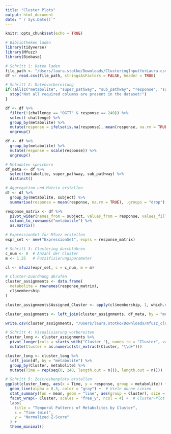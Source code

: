 ```yaml
---
title: "Cluster Plots"
output: html_document
date: "`r Sys.Date()`"
---
```


```r
knitr::opts_chunk$set(echo = TRUE)
```

```r

# Bibliotheken laden
library(tidyverse)
library(Mfuzz)
library(Biobase)

# Schritt 1: Daten laden
file_path <- "/Users/laura.stotko/Downloads/ClusteringInputforLaura.csv"
df <- read.csv(file_path, stringsAsFactors = FALSE, header = TRUE)

# Schritt 2: Datenvorbereitung
if(!all(c("metabolite", "super_pathway", "sub_pathway", "response", "subject", "challenge") %in% colnames(df))) {
  stop("Not all required columns are present in the dataset!")
}

df <- df %>%
  filter(!(challenge == "OGTT" & response == 240)) %>%
  select(-challenge) %>%
  group_by(metabolite) %>%
  mutate(response = ifelse(is.na(response), mean(response, na.rm = TRUE), response)) %>%
  ungroup()

df <- df %>%
  group_by(metabolite) %>%
  mutate(response = scale(response)) %>%
  ungroup()

# Metadaten speichern
df_meta <- df %>%
  select(metabolite, super_pathway, sub_pathway) %>%
  distinct()

# Aggregation und Matrix erstellen
df <- df %>%
  group_by(metabolite, subject) %>%
  summarise(response = mean(response, na.rm = TRUE), .groups = "drop")

response_matrix <- df %>%
  pivot_wider(names_from = subject, values_from = response, values_fill = 0) %>%
  column_to_rownames("metabolite") %>%
  as.matrix()

# ExpressionSet für Mfuzz erstellen
expr_set <- new("ExpressionSet", exprs = response_matrix)

# Schritt 3: Clustering durchführen
c_num <- 8  # Anzahl der Cluster
m <- 1.25   # Fuzzifizierungsparameter

cl <- mfuzz(expr_set, c = c_num, m = m)

# Cluster-Zuordnung abrufen
cluster_assignments <- data.frame(
  metabolite = rownames(response_matrix),
  cl$membership
)

cluster_assignments$Assigned_Cluster <- apply(cl$membership, 1, which.max)

cluster_assignments <- left_join(cluster_assignments, df_meta, by = "metabolite")

write.csv(cluster_assignments, "/Users/laura.stotko/Downloads/mfuzz_clusters.csv", row.names = FALSE)

# Schritt 4: Visualisierung vorbereiten
cluster_long <- cluster_assignments %>%
  pivot_longer(cols = starts_with("Cluster_"), names_to = "Cluster", values_to = "Z_Score") %>%
  mutate(Cluster = as.numeric(str_extract(Cluster, "\\d+")))

cluster_long <- cluster_long %>%
  left_join(df, by = "metabolite") %>%
  group_by(Cluster, metabolite) %>%
  mutate(Time = rep(seq(0, 240, length.out = n()), length.out = n()))

# Schritt 5: Zeitreihenplots erstellen
ggplot(cluster_long, aes(x = Time, y = response, group = metabolite)) +
  geom_line(alpha = 0.3, color = "gray") +  # Viele dünne Linien
  stat_summary(fun = mean, geom = "line", aes(group = Cluster), size = 1.5, color = "black") +  # Durchschnittslinie
  facet_wrap(~ Cluster, scales = "free_y", ncol = 4) +  # Cluster-Plot
  labs(
    title = "Temporal Patterns of Metabolites by Cluster",
    x = "Time (min)",
    y = "Normalized Z-Score"
  ) +
  theme_minimal()

```